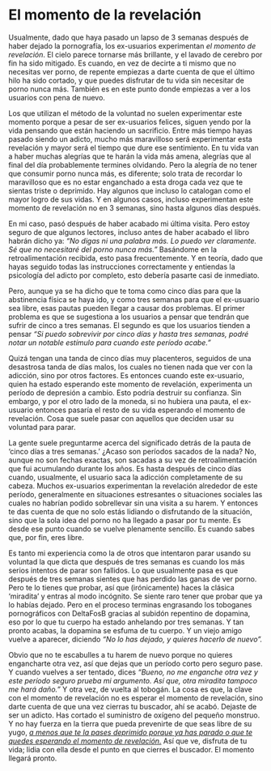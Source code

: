 # El momento de la revelación {#el-momento-de-la-revelacion}

Usualmente, dado que haya pasado un lapso de 3 semanas después de haber dejado la pornografía, los ex-usuarios experimentan _el momento de revelación_. El cielo parece tornarse más brillante, y el lavado de cerebro por fin ha sido mitigado. Es cuando, en vez de decirte a ti mismo que no necesitas ver porno, de repente empiezas a darte cuenta de que el último hilo ha sido cortado, y que puedes disfrutar de tu vida sin necesitar de porno nunca más. También es en este punto donde empiezas a ver a los usuarios con pena de nuevo. 

Los que utilizan el método de la voluntad no suelen experimentar este momento porque a pesar de ser ex-usuarios felices, siguen yendo por la vida pensando que están haciendo un sacrificio. Entre más tiempo hayas pasado siendo un adicto, mucho más maravilloso será experimentar esta revelación y mayor será el tiempo que dure ese sentimiento. En tu vida van a haber muchas alegrías que te harán la vida más amena, alegrías que al final del día probablemente termines olvidando. Pero la alegría de no tener que consumir porno nunca más, es diferente; solo trata de recordar lo maravilloso que es no estar enganchado a esta droga cada vez que te sientas triste o deprimido. Hay algunos que incluso lo catalogan como el mayor logro de sus vidas. Y en algunos casos, incluso experimentan este momento de revelación no en 3 semanas, sino hasta algunos días después. 

En mi caso, pasó después de haber acabado mi última visita. Pero estoy seguro de que algunos lectores, incluso antes de haber acabado el libro habrán dicho ya: _"No digas ni una palabra más. Lo puedo ver claramente. Sé que no necesitaré del porno nunca más."_ Basándome en la retroalimentación recibida, esto pasa frecuentemente. Y en teoría, dado que hayas seguido todas las instrucciones correctamente y entiendas la psicología del adicto por completo, esto debería pasarte casi de inmediato. 

Pero, aunque ya se ha dicho que te toma como cinco días para que la abstinencia física se haya ido, y como tres semanas para que el ex-usuario sea libre, esas pautas pueden llegar a causar dos problemas. El primer problema es que se sugestiona a los usuarios a pensar que tendrán que sufrir de cinco a tres semanas. El segundo es que los usuarios tienden a pensar _"Si puedo sobrevivir por cinco días y hasta tres semanas, podré notar un notable estímulo para cuando este período acabe."_

Quizá tengan una tanda de cinco días muy placenteros, seguidos de una desastrosa tanda de días malos, los cuales no tienen nada que ver con la adicción, sino por otros factores. Es entonces cuando este ex-usuario, quien ha estado esperando este momento de revelación, experimenta un período de depresión a cambio. Esto podría destruir su confianza. Sin embargo, y por el otro lado de la moneda, si no hubiera una pauta, el ex-usuario entonces pasaría el resto de su vida esperando el momento de revelación. Cosa que suele pasar con aquellos que deciden usar su voluntad para parar. 

La gente suele preguntarme acerca del significado detrás de la pauta de 'cinco días a tres semanas.' ¿Acaso son períodos sacados de la nada? No, aunque no son fechas exactas, son sacadas a su vez de retroalimentación que fui acumulando durante los años. Es hasta después de cinco días cuando, usualmente, el usuario saca la adicción completamente de su cabeza. Muchos ex-usuarios experimentan la revelación alrededor de este período, generalmente en situaciones estresantes o situaciones sociales las cuales no habrían podido sobrellevar sin una visita a su harem. Y entonces te das cuenta de que no solo estás lidiando o disfrutando de la situación, sino que la sola idea del porno no ha llegado a pasar por tu mente. Es desde ese punto cuando se vuelve plenamente sencillo. Es cuando sabes que, por fin, eres libre. 

Es tanto mi experiencia como la de otros que intentaron parar usando su voluntad la que dicta que después de tres semanas es cuando los más serios intentos de parar son fallidos. Lo que usualmente pasa es que después de tres semanas sientes que has perdido las ganas de ver porno. Pero te lo tienes que probar, así que (irónicamente) haces la clásica 'miradita' y entras al modo incógnito. Se siente raro tener que probar que ya lo habías dejado. Pero en el proceso terminas engrasando los toboganes pornográficos con DeltaFosB gracias al subidón repentino de dopamina, eso por lo que tu cuerpo ha estado anhelando por tres semanas. Y tan pronto acabas, la dopamina se esfuma de tu cuerpo. Y un viejo amigo vuelve a aparecer, diciendo _"No lo has dejado, y quieres hacerlo de nuevo"._

Obvio que no te escabulles a tu harem de nuevo porque no quieres engancharte otra vez, así que dejas que un período corto pero seguro pase. Y cuando vuelves a ser tentado, dices _"Bueno, no me enganche otra vez y este período seguro prueba mi argumento. Así que, otra miradita tampoco me hará daño."_ Y otra vez, de vuelta al tobogán. La cosa es que, la clave con el momento de revelación no es esperar el momento de revelación, sino darte cuenta de que una vez cierras tu buscador, ahí se acabó. Dejaste de ser un adicto. Has cortado el suministro de oxígeno del pequeño monstruo. Y no hay fuerza en la tierra que pueda prevenirte de que seas libre de su yugo, <span style="text-decoration:underline">_a menos que te la pases deprimido porque ya has parado o que te quedes esperando el momento de revelación._</span> Así que ve, disfruta de tu vida; lidia con ella desde el punto en que cierres el buscador. El momento llegará pronto. 
